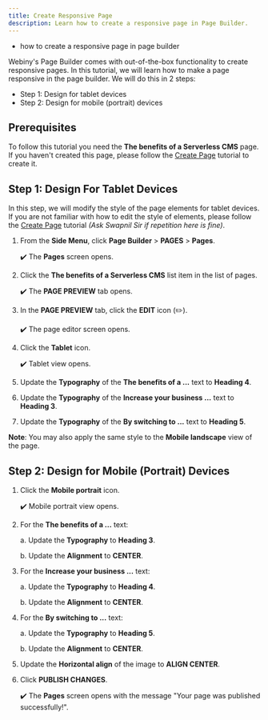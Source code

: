 ```yaml
---
title: Create Responsive Page
description: Learn how to create a responsive page in Page Builder.
---
```



<Alert type="success" title="WHAT YOU'LL LEARN">

- how to create a responsive page in page builder

</Alert>

Webiny's Page Builder comes with out-of-the-box functionality to create responsive pages. In this tutorial, we will learn how to make a page responsive in the page builder. We will do this in 2 steps:

- Step 1: Design for tablet devices
- Step 2: Design for mobile (portrait) devices


## Prerequisites
To follow this tutorial you need the **The benefits of a Serverless CMS** page. If you haven't created this page, please follow the [Create Page](../essentials/create-page) tutorial to create it.


## Step 1: Design For Tablet Devices

In this step, we will modify the style of the page elements for tablet devices. If you are not familiar with how to edit the style of elements, please follow the [Create Page](../essentials/create-page) tutorial *(Ask Swapnil Sir if repetition here is fine)*.

1. From the **Side Menu**, click **Page Builder** > **PAGES** > **Pages**.

    ✔️ The **Pages** screen opens.

2. Click the **The benefits of a Serverless CMS** list item in the list of pages.

    ✔️ The **PAGE PREVIEW** tab opens.

3. In the **PAGE PREVIEW** tab, click the **EDIT** icon (✏️).

    ✔️ The page editor screen opens.

4. Click the **Tablet** icon.

    ✔️ Tablet view opens.

5. Update the **Typography** of the **The benefits of a ...** text to **Heading 4**.

6. Update the **Typography** of the **Increase your business ...** text to **Heading 3**.

7. Update the **Typography** of the **By switching to ...** text to **Heading 5**.

**Note**: You may also apply the same style to the **Mobile landscape** view of the page.



## Step 2: Design for Mobile (Portrait) Devices

1. Click the **Mobile portrait** icon.

    ✔️ Mobile portrait view opens.

2. For the **The benefits of a ...** text:

    a. Update the **Typography** to **Heading 3**.

    b. Update the **Alignment** to **CENTER**.

3. For the **Increase your business ...** text:

    a. Update the **Typography** to **Heading 4**.

    b. Update the **Alignment** to **CENTER**.

4. For the **By switching to ...** text:

    a. Update the **Typography** to **Heading 5**.

    b. Update the **Alignment** to **CENTER**.

5. Update the **Horizontal align** of the image to **ALIGN CENTER**.

6. Click **PUBLISH CHANGES**.

    ✔️ The **Pages** screen opens with the message "Your page was published successfully!".
